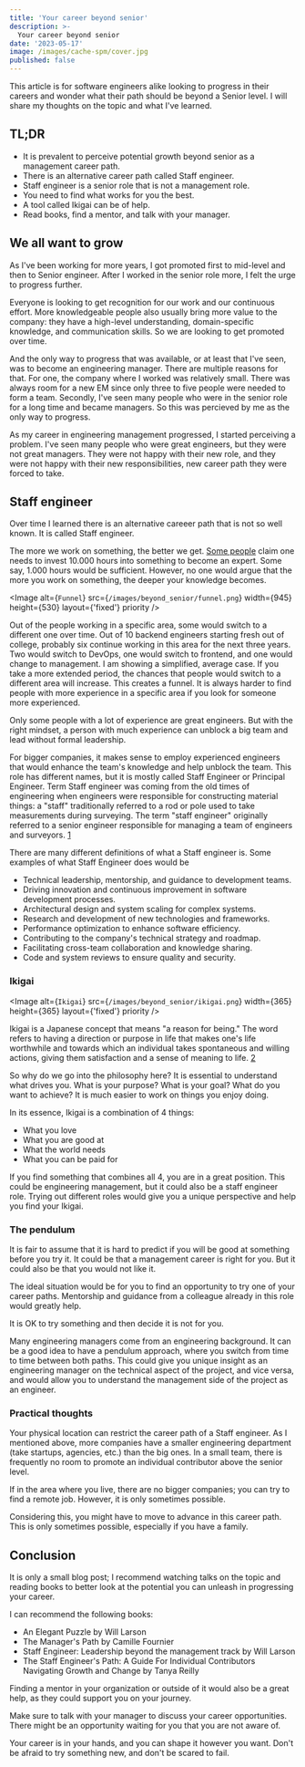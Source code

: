 ```yaml
---
title: 'Your career beyond senior'
description: >-
  Your career beyond senior
date: '2023-05-17'
image: /images/cache-spm/cover.jpg
published: false
---
```


This article is for software engineers alike looking to progress in their careers and wonder what their path should be beyond a Senior level. I will share my thoughts on the topic and what I've learned.

## TL;DR

- It is prevalent to perceive potential growth beyond senior as a management career path.
- There is an alternative career path called Staff engineer.
- Staff engineer is a senior role that is not a management role.
- You need to find what works for you the best.
- A tool called Ikigai can be of help.
- Read books, find a mentor, and talk with your manager.

## We all want to grow

As I've been working for more years, I got promoted first to mid-level and then to Senior engineer. After I worked in the senior role more, I felt the urge to progress further. 

Everyone is looking to get recognition for our work and our continuous effort. More knowledgeable people also usually bring more value to the company: they have a high-level understanding, domain-specific knowledge, and communication skills. So we are looking to get promoted over time. 

And the only way to progress that was available, or at least that I've seen, was to become an engineering manager. There are multiple reasons for that. For one, the company where I worked was relatively small. There was always room for a new EM since only three to five people were needed to form a team. Secondly, I've seen many people who were in the senior role for a long time and became managers. So this was percieved by me as the only way to progress.

As my career in engineering management progressed, I started perceiving a problem. I've seen many people who were great engineers, but they were not great managers. They were not happy with their new role, and they were not happy with their new responsibilities, new career path they were forced to take.

## Staff engineer

Over time I learned there is an alternative careeer path that is not so well known. It is called Staff engineer.

The more we work on something, the better we get. [Some people](https://www.bbc.com/news/magazine-26384712) claim one needs to invest 10.000 hours into something to become an expert. Some say, 1.000 hours would be sufficient. However, no one would argue that the more you work on something, the deeper your knowledge becomes.

<Image
  alt={`Funnel`}
  src={`/images/beyond_senior/funnel.png`}
  width={945}
  height={530}
  layout={'fixed'}
  priority
/>

Out of the people working in a specific area, some would switch to a different one over time. Out of 10 backend engineers starting fresh out of college, probably six continue working in this area for the next three years. Two would switch to DevOps, one would switch to frontend, and one would change to management. I am showing a simplified, average case. If you take a more extended period, the chances that people would switch to a different area will increase. This creates a funnel. It is always harder to find people with more experience in a specific area if you look for someone more experienced.

Only some people with a lot of experience are great engineers. But with the right mindset, a person with much experience can unblock a big team and lead without formal leadership.

For bigger companies, it makes sense to employ experienced engineers that would enhance the team's knowledge and help unblock the team. This role has different names, but it is mostly called Staff Engineer or Principal Engineer. Term Staff engineer was coming from the old times of engineering when engineers were responsible for constructing material things: a "staff" traditionally referred to a rod or pole used to take measurements during surveying. The term "staff engineer" originally referred to a senior engineer responsible for managing a team of engineers and surveyors. [1](https://www.quora.com/What-is-the-etymology-of-the-title-Staff-Engineer#:~:text=In%20civil%20engineering%2C%20a%20%22staff,and%20surveyors%20in%20the%20field.)

There are many different definitions of what a Staff engineer is. Some examples of what Staff Engineer does would be 

- Technical leadership, mentorship, and guidance to development teams.
- Driving innovation and continuous improvement in software development processes.
- Architectural design and system scaling for complex systems.
- Research and development of new technologies and frameworks.
- Performance optimization to enhance software efficiency.
- Contributing to the company's technical strategy and roadmap.
- Facilitating cross-team collaboration and knowledge sharing.
- Code and system reviews to ensure quality and security.

### Ikigai

<Image
  alt={`Ikigai`}
  src={`/images/beyond_senior/ikigai.png`}
  width={365}
  height={365}
  layout={'fixed'}
  priority
/>

Ikigai is a Japanese concept that means "a reason for being." The word refers to having a direction or purpose in life that makes one's life worthwhile and towards which an individual takes spontaneous and willing actions, giving them satisfaction and a sense of meaning to life. [2](https://en.wikipedia.org/wiki/Ikigai)

So why do we go into the philosophy here? It is essential to understand what drives you. What is your purpose? What is your goal? What do you want to achieve? It is much easier to work on things you enjoy doing.

In its essence, Ikigai is a combination of 4 things:

- What you love
- What you are good at
- What the world needs
- What you can be paid for

If you find something that combines all 4, you are in a great position. This could be engineering management, but it could also be a staff engineer role. Trying out different roles would give you a unique perspective and help you find your Ikigai.

### The pendulum

It is fair to assume that it is hard to predict if you will be good at something before you try it. It could be that a management career is right for you. But it could also be that you would not like it.

The ideal situation would be for you to find an opportunity to try one of your career paths. Mentorship and guidance from a colleague already in this role would greatly help. 

It is OK to try something and then decide it is not for you. 

Many engineering managers come from an engineering background. It can be a good idea to have a pendulum approach, where you switch from time to time between both paths. This could give you unique insight as an engineering manager on the technical aspect of the project, and vice versa, and would allow you to understand the management side of the project as an engineer.

### Practical thoughts

Your physical location can restrict the career path of a Staff engineer. As I mentioned above, more companies have a smaller engineering department (take startups, agencies, etc.) than the big ones. In a small team, there is frequently no room to promote an individual contributor above the senior level.

If in the area where you live, there are no bigger companies; you can try to find a remote job. However, it is only sometimes possible. 

Considering this, you might have to move to advance in this career path. This is only sometimes possible, especially if you have a family.

## Conclusion

It is only a small blog post; I recommend watching talks on the topic and reading books to better look at the potential you can unleash in progressing your career. 

I can recommend the following books:

- An Elegant Puzzle by Will Larson
- The Manager's Path by Camille Fournier
- Staff Engineer: Leadership beyond the management track by Will Larson
- The Staff Engineer's Path: A Guide For Individual Contributors Navigating Growth and Change by Tanya Reilly

Finding a mentor in your organization or outside of it would also be a great help, as they could support you on your journey.

Make sure to talk with your manager to discuss your career opportunities. There might be an opportunity waiting for you that you are not aware of.

Your career is in your hands, and you can shape it however you want. Don't be afraid to try something new, and don't be scared to fail.
